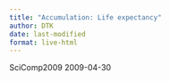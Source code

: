 ```yaml
---
title: "Accumulation: Life expectancy"
author: DTK
date: last-modified
format: live-html
---
```


SciComp2009 2009-04-30
